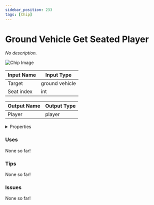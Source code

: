 ```yaml
---
sidebar_position: 233
tags: [Chip]
---
```


# Ground Vehicle Get Seated Player

*No description.*



![Chip Image](/svg/d150c8fa-91fd-4483-a8b5-ca6c62f2c648.svg)

| Input Name | Input Type |
|-----------|-----------|
| Target | ground vehicle |
| Seat index | int |

| Output Name | Output Type |
|-----------|-----------|
| Player | player |


<details>
  <summary>Properties</summary>
  <div>
    <div>
    <table>
      <thead>
        <tr>
          <th>Is beta required?</th>
          <th>❌</th>
        </tr>
        <tr>
          <th>Is this chip a trolling risk?</th>
          <th>❌</th>
        </tr>
        <tr>
          <th>Chip UUPD</th>
          <th>._uuid</th>
        </tr>
      </thead>
    </table>
    </div>
  </div>
</details>

### Uses

None so far!

### Tips

None so far!

### Issues

None so far!